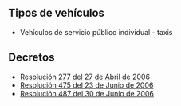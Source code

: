 ## Tipos de vehículos

- Vehículos de servicio público individual - taxis

## Decretos

- [Resolución 277 del 27 de Abril de 2006]()
- [Resolución 475 del 23 de Junio de 2006]()
- [Resolución 487 del 30 de Junio de 2006]()
